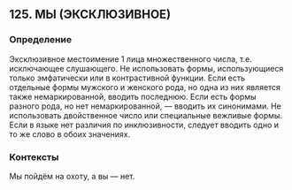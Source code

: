 ## 125. МЫ (ЭКСКЛЮЗИВНОЕ)
### Определение
Эксклюзивное местоимение 1 лица множественного числа, т.е. исключающее слушающего. Не использовать формы, использующиеся только эмфатически или в контрастивной функции. Если есть отдельные формы мужского и женского рода, но одна из них является также немаркированной, вводить последнюю. Если есть формы разного рода, но нет немаркированной, — вводить их синонимами. Не использовать двойственное число или специальные вежливые формы. Если в языке нет различия по инклюзивности, следует вводить одно и то же слово в обоих значениях.

### Контексты
Мы пойдём на охоту, а вы — нет.

